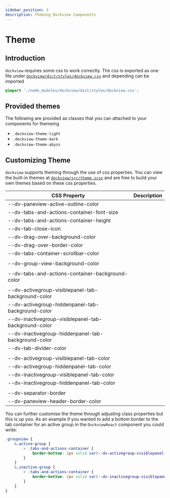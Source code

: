 ```yaml
---
sidebar_position: 3
description: Theming Dockview Components
---
```



# Theme

## Introduction

`dockview` requires some css to work correctly.
The css is exported as one file under [`dockview/dict/styles/dockview.css`](https://unpkg.com/browse/dockview@latest/dist/styles/dockview.css)
and depending can be imported

```css
@import './node_modules/dockview/dist/styles/dockview.css';
```

## Provided themes

The following are provided as classes that you can attached to your components for themeing

-   `.dockview-theme-light`
-   `.dockview-theme-dark`
-   `.dockview-theme-abyss`

## Customizing Theme

`dockview` supports theming through the use of css properties.
You can view the built-in themes at [`dockview/src/theme.scss`](https://github.com/mathuo/dockview/blob/master/packages/dockview/src/theme.scss)
and are free to build your own themes based on these css properties.

| CSS Property                                         | Description |
| ---------------------------------------------------- | ----------- |
| --dv-paneview-active-outline-color                   |             |
| --dv-tabs-and-actions-container-font-size            |             |
| --dv-tabs-and-actions-container-height               |             |
| --dv-tab-close-icon                                  |             |
| --dv-drag-over-background-color                      |             |
| --dv-drag-over-border-color                          |             |
| --dv-tabs-container-scrollbar-color                  |             |
|                                                      |             |
| --dv-group-view-background-color                     |             |
|                                                      |             |
| --dv-tabs-and-actions-container-background-color     |             |
|                                                      |             |
| --dv-activegroup-visiblepanel-tab-background-color   |             |
| --dv-activegroup-hiddenpanel-tab-background-color    |             |
| --dv-inactivegroup-visiblepanel-tab-background-color |             |
| --dv-inactivegroup-hiddenpanel-tab-background-color  |             |
| --dv-tab-divider-color                               |             |
|                                                      |             |
| --dv-activegroup-visiblepanel-tab-color              |             |
| --dv-activegroup-hiddenpanel-tab-color               |             |
| --dv-inactivegroup-visiblepanel-tab-color            |             |
| --dv-inactivegroup-hiddenpanel-tab-color             |             |
|                                                      |             |
| --dv-separator-border                                |             |
| --dv-paneview-header-border-color                    |             |

You can further customise the theme through adjusting class properties but this is up you.
As an example if you wanted to add a bottom border to the tab container for an active group in the `DockviewReact` component you could write:

```css
.groupview {
    &.active-group {
        > .tabs-and-actions-container {
            border-bottom: 2px solid var(--dv-activegroup-visiblepanel-tab-background-color);
        }
    }
    &.inactive-group {
        > .tabs-and-actions-container {
            border-bottom: 2px solid var(--dv-inactivegroup-visiblepanel-tab-background-color);
        }
    }
}
```

<div
    style={{
        height: '300px',
        backgroundColor: 'rgb(30,30,30)',
        color: 'white',
        margin: '20px 0px',
    }}
>
    <CustomCSSDockview />
</div>
